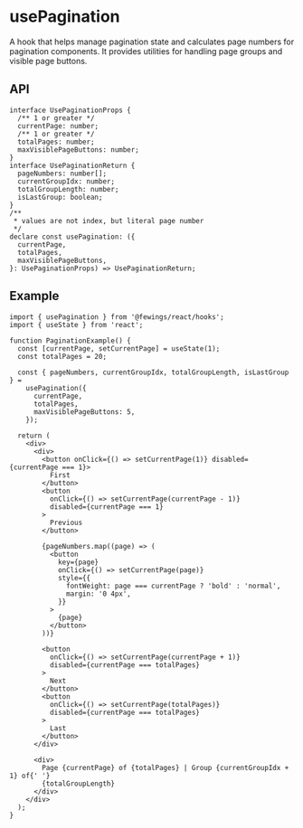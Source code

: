 # usePagination

A hook that helps manage pagination state and calculates page numbers for pagination components. It provides utilities for handling page groups and visible page buttons.

## API

```tsx
interface UsePaginationProps {
  /** 1 or greater */
  currentPage: number;
  /** 1 or greater */
  totalPages: number;
  maxVisiblePageButtons: number;
}
interface UsePaginationReturn {
  pageNumbers: number[];
  currentGroupIdx: number;
  totalGroupLength: number;
  isLastGroup: boolean;
}
/**
 * values are not index, but literal page number
 */
declare const usePagination: ({
  currentPage,
  totalPages,
  maxVisiblePageButtons,
}: UsePaginationProps) => UsePaginationReturn;
```

## Example

```tsx
import { usePagination } from '@fewings/react/hooks';
import { useState } from 'react';

function PaginationExample() {
  const [currentPage, setCurrentPage] = useState(1);
  const totalPages = 20;

  const { pageNumbers, currentGroupIdx, totalGroupLength, isLastGroup } =
    usePagination({
      currentPage,
      totalPages,
      maxVisiblePageButtons: 5,
    });

  return (
    <div>
      <div>
        <button onClick={() => setCurrentPage(1)} disabled={currentPage === 1}>
          First
        </button>
        <button
          onClick={() => setCurrentPage(currentPage - 1)}
          disabled={currentPage === 1}
        >
          Previous
        </button>

        {pageNumbers.map((page) => (
          <button
            key={page}
            onClick={() => setCurrentPage(page)}
            style={{
              fontWeight: page === currentPage ? 'bold' : 'normal',
              margin: '0 4px',
            }}
          >
            {page}
          </button>
        ))}

        <button
          onClick={() => setCurrentPage(currentPage + 1)}
          disabled={currentPage === totalPages}
        >
          Next
        </button>
        <button
          onClick={() => setCurrentPage(totalPages)}
          disabled={currentPage === totalPages}
        >
          Last
        </button>
      </div>

      <div>
        Page {currentPage} of {totalPages} | Group {currentGroupIdx + 1} of{' '}
        {totalGroupLength}
      </div>
    </div>
  );
}
```

```

```

